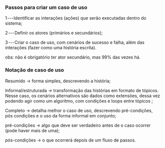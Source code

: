 






### Passos para criar um caso de uso

1 --- Identificar as interações (ações) que serão executadas dentro do
sistema;

2 --- Definir os atores (primários e secundários);

3 --- Criar o caso de uso, com cenários de sucesso e falha, além das
interações (fazer como uma história escrita).

obs: não é obrigatório ter ator secundário, mas 99% das vezes há.








### Notação de caso de uso

Resumido → forma simples, descrevendo a história;

Informal/estruturada → transformação das histórias em formato de
tópicos. Nesse caso, os cenários alternativos são dados como extensões,
dessa vez podendo agir como um algoritmo, com condições e loops entre
tópicos ;

Completo → detalha melhor o caso de uso, descrevendo pré-condições, pós
condições e o uso da forma informal em conjunto;

pré-condições → algo que deve ser verdadeiro antes de o caso ocorrer
(pode haver mais de uma);

pós-condições → o que ocorrerá depois de um fluxo de passos.


